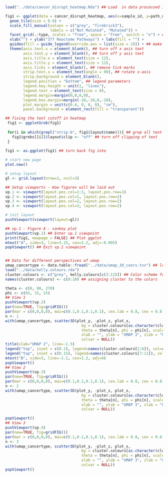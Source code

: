 ```r
load("../data/cancer_disrupt_heatmap.Rda") ## Load  in data processed in figure1.Rmd

fig1 <- ggplot(data = cancer_disrupt_heatmap, aes(x=sample_id, y=path_name, fill = membership)) + 
  geom_tile(size = 0.6) +
  scale_fill_manual(values = c("grey", "firebrick3"),
                    labels = c("Not Mutated", "Mutated")) +
  facet_grid(.~type, scales = "free", space = "free", switch = "x") + ## facet by cancer type; switch: move facet labels top to bottom
  xlab("") + ylab("377 Reactome Pathways") + labs(fill = "") +
  guides(fill = guide_legend(override.aes = list(size = 2))) + ## make fill legend shape smaller
  theme(axis.text.x = element_blank(), ## turn off x axis text
        axis.text.y = element_blank(), ## turn off y axis text
        axis.title.x = element_text(size = 12),
        axis.title.y = element_text(size = 12),
        axis.ticks = element_blank(), ## remove tick marks
        strip.text.x = element_text(angle = 90), ## rotate x-axis
        strip.background = element_blank(),
        legend.position = "bottom", ## legend parameters
        legend.key.height = unit(1, "lines"),
        legend.text = element_text(size = 8),
        legend.margin=margin(0,0,0,0),
        legend.box.margin=margin(-10,-10,0,-10),
        plot.margin = unit(c(0.6, 0, 0, 0), "cm"),
        panel.background = element_rect(fill = "transparent")) 

## fixing the text cutoff in heatmap
 fig1 <- ggplotGrob(fig1)
 
 for(i in which(grepl("strip-b", fig1$layout$name))){ ## grep all text strips at the bottom of plot 
   fig1$grobs[[i]]$layout$clip <- "off" ## turn off clipping of text
 }
 
fig1 <- as.ggplot(fig1) ## turn back fig into 
```

```r
# start new page
plot.new()

# setup layout
gl <- grid.layout(nrow=2, ncol=3)

## Setup viewports - How figures will be laid out
vp.1 <- viewport(layout.pos.col=1:3, layout.pos.row=1)
vp.2 <- viewport(layout.pos.col=1, layout.pos.row=2) 
vp.3 <- viewport(layout.pos.col=2, layout.pos.row=2) 
vp.4 <- viewport(layout.pos.col=3, layout.pos.row=2) 

# init layout
pushViewport(viewport(layout=gl))

## vp.1 - Figure A - sankey plot
pushViewport(vp.1) ## Enter vp.1 viewpoint
print(fig1, newpage = FALSE) ## Plot ggplot
mtext("A", side=3, line=3.15, cex=1.2, adj=-0.095)
popViewport() ## Exit vp.1 viewpoint


## Data for different perspectives of umap
umap_cancertype <- data.table::fread("../data/umap_3d_coors.tsv") ## load data
load("../data/kelly.colours.rda")
cluster.colours <- c("grey", kelly.colours[c(3:12)]) ## Color scheme for cluster
names(cluster.colours) <- c(0:10) ## assigning cluster to the colors

theta <- c(0, 90, 270)
phi <- c(65, 15, 15)
## View 1
pushViewport(vp.2)
par(new=TRUE, fig=gridFIG())
par(mar = c(0,0,0,0), mai=c(0.1,0.1,0.1,0.1), cex.lab = 0.8, cex = 0.8) ## setting plot parameters
n <- 1
with(umap_cancertype, scatter3D(plot_y, -plot_z, plot_x, 
                                  bg = cluster.colours[as.character(clust_knn)], pch = 21, cex = 0.8, lwd = 0.2, # clust_knn is knn result
                                  theta = theta[n], phi = phi[n], scale = T,
                                  xlab = "", ylab = "UMAP 3", zlab = "UMAP 1",
                                  colvar = NULL))
title(xlab="UMAP 2", line=-1.5)
legend("top", inset = c(0.1), legend=names(cluster.colours[2:6]), col=cluster.colours[2:6], pch = 20, bty = "n", horiz = T, cex = 0.8)
legend("top", inset = c(0.15), legend=names(cluster.colours[7:11]), col=cluster.colours[7:11], pch = 20, bty = "n", horiz = T, cex = 0.8)
mtext("B", side=3, line=-1.2, cex=1.2, adj=0)
popViewport()
## View 2
pushViewport(vp.3)
par(new=TRUE, fig=gridFIG())
par(mar = c(0,0,0,0), mai=c(0.1,0.1,0.1,0.1), cex.lab = 0.8, cex = 0.8) ## setting plot parameters
n <- 2
with(umap_cancertype, scatter3D(plot_y, -plot_z, plot_x, 
                                  bg = cluster.colours[as.character(clust_knn)], pch = 21, cex = 0.8, lwd = 0.2, # clust_knn is knn result
                                  theta = theta[n], phi = phi[n], scale = T,
                                  xlab = "", ylab = "UMAP 3", zlab = "UMAP 1",
                                  colvar = NULL))

popViewport()
## View 3
pushViewport(vp.4)
par(new=TRUE, fig=gridFIG())
par(mar = c(0,0,0,0), mai=c(0.1,0.1,0.1,0.1), cex.lab = 0.8, cex = 0.8) ## setting plot parameters
n <- 3
with(umap_cancertype, scatter3D(plot_y, -plot_z, plot_x, 
                                  bg = cluster.colours[as.character(clust_knn)], pch = 21, cex = 0.8, lwd = 0.2, # clust_knn is knn result
                                  theta = theta[n], phi = phi[n], scale = T,
                                  xlab = "", ylab = "UMAP 3", zlab = "UMAP 1",
                                  colvar = NULL))
popViewport()




```

